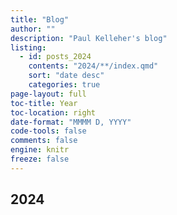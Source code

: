 ```yaml
---
title: "Blog"
author: ""
description: "Paul Kelleher's blog"
listing:
  - id: posts_2024
    contents: "2024/**/index.qmd"
    sort: "date desc"
    categories: true
page-layout: full
toc-title: Year
toc-location: right
date-format: "MMMM D, YYYY"
code-tools: false
comments: false
engine: knitr
freeze: false
---
```


## 2024

::: {#posts_2024}
:::

